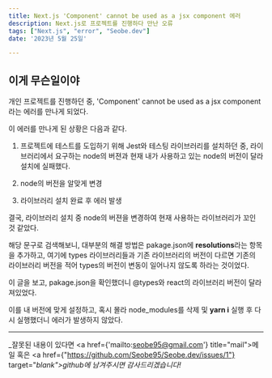 ```yaml
---
title: Next.js 'Component' cannot be used as a jsx component 에러
description: Next.js로 프로젝트를 진행하다 만난 오류
tags: ["Next.js", "error", "Seobe.dev"]
date: '2023년 5월 25일'

---
```


## 이게 무슨일이야
개인 프로젝트를 진행하던 중, 'Component' cannot be used as a jsx component라는 에러를 만나게 되었다.

이 에러를 만나게 된 상황은 다음과 같다.

1. 프로젝트에 테스트를 도입하기 위해 Jest와 테스팅 라이브러리를 설치하던 중, 라이브러리에서 요구하는 node의 버젼과 현재 내가 사용하고 있는 node의 버전이 달라 설치에 실패했다.

2. node의 버전을 알맞게 변경

3. 라이브러리 설치 완료 후 에러 발생

결국, 라이브러리 설치 중 node의 버젼을 변경하여 현재 사용하는 라이브러리가 꼬인 것 같았다. 

해당 문구로 검색해보니, 대부분의 해결 방법은 pakage.json에 **resolutions**라는 항목을 추가하고, 여기에 types 라이브러리들과 기존 라이브러리의 버전이 다르면 기존의 라이브러리 버전을 적어 types의 버전이 변동이 일어나지 않도록 하라는 것이었다. 

이 글을 보고, pakage.json을 확인했더니 @types와 react의 라이브러리 버전이 달라져있었다.

이를 내 버전에 맞게 설정하고, 혹시 몰라 node_modules를 삭제 및 __yarn i__ 실행 후 다시 실행했더니 에러가 발생하지 않았다.
__________
_잘못된 내용이 있다면 <a href={'mailto:seobe95@gmail.com'} title="mail">메일</a> 혹은 <a href={"https://github.com/Seobe95/Seobe.dev/issues/1"} target="_blank">github</a>에 남겨주시면 감사드리겠습니다!_